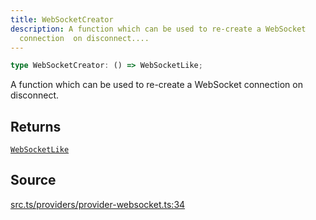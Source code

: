 ```yaml
---
title: WebSocketCreator
description: A function which can be used to re-create a WebSocket
  connection  on disconnect....
---
```


```ts
type WebSocketCreator: () => WebSocketLike;
```

A function which can be used to re-create a WebSocket connection
 on disconnect.

## Returns

[`WebSocketLike`](/content/interfaces/WebSocketLike.mdx)

## Source

[src.ts/providers/provider-websocket.ts:34](https://github.com/dominant-strategies/quais-6.js/blob/3f482dd134064d41657ff7dc9ba8162f741c9c83/src.ts/providers/provider-websocket.ts#L34)
